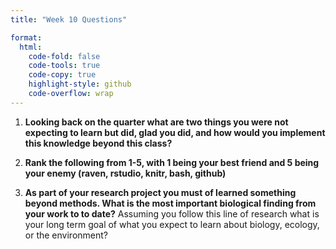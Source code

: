 ```yaml
---
title: "Week 10 Questions"

format:
  html:
    code-fold: false
    code-tools: true
    code-copy: true
    highlight-style: github
    code-overflow: wrap
---
```


1.  **Looking back on the quarter what are two things you were not expecting to learn but did, glad you did, and how would you implement this knowledge beyond this class?**

2.  **Rank the following from 1-5, with 1 being your best friend and 5 being your enemy (raven, rstudio, knitr, bash, github)**

3.  **As part of your research project you must of learned something beyond methods. What is the most important biological finding from your work to to date?** Assuming you follow this line of research what is your long term goal of what you expect to learn about biology, ecology, or the environment?
